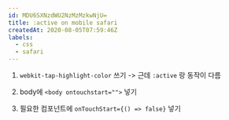 ```yaml
---
id: MDU6SXNzdWU2NzMzMzkwNjU=
title: :active on mobile safari
createdAt: 2020-08-05T07:59:46Z
labels:
  - css
  - safari
---
```


1. `webkit-tap-highlight-color` 쓰기 -> 근데 `:active` 랑 동작이 다름

1. body에 `<body ontouchstart="">` 넣기

1. 필요한 컴포넌트에 `onTouchStart={() => false}` 넣기
